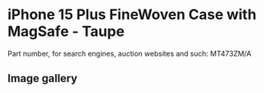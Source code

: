# iPhone 15 Plus FineWoven Case with MagSafe - Taupe

Part number, for search engines, auction websites and such: MT473ZM/A

## Image gallery

<div style={{ width: "768px" }}>
  <GalleryComponent
    images={[
      {
        original: "/everysource/MT473",
        thumbnail: "/everypreview/MT473",
      },
      {
        original: "/everysource/MT473_AV1",
        thumbnail: "/everypreview/MT473_AV1",
      },
      {
        original: "/everysource/MT473_AV2",
        thumbnail: "/everypreview/MT473_AV2",
      },
      {
        original: "/everysource/MT473_AV3",
        thumbnail: "/everypreview/MT473_AV3",
      },
      {
        original: "/everysource/MT473_AV4",
        thumbnail: "/everypreview/MT473_AV4",
      }
    ]}
  />
</div>